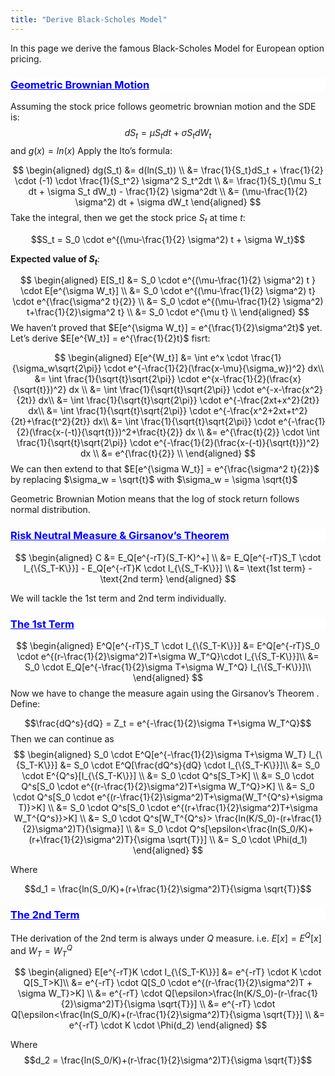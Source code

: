 ```yaml
---
title: "Derive Black-Scholes Model"
---
```


In this page we derive the famous Black-Scholes Model for European option pricing.

<div style="background-color:white;color:blue;matrixOperation:20px;">
<ins>
### Geometric Brownian Motion
</ins>
</div>

Assuming the stock price follows geometric brownian motion and the SDE is:
$$dS_t = \mu S_t dt + \sigma S_t dW_t$$
and $g(x) = ln(x)$
Apply the Ito's formula:

$$
\begin{aligned}
dg(S_t) &= d(ln(S_t)) \\
&= \frac{1}{S_t}dS_t + \frac{1}{2} \cdot (-1) \cdot \frac{1}{S_t^2} \sigma^2 S_t^2dt \\
&= \frac{1}{S_t}(\mu S_t dt + \sigma S_t dW_t) - \frac{1}{2} \sigma^2dt \\
&= (\mu-\frac{1}{2} \sigma^2) dt + \sigma dW_t
\end{aligned}
$$
Take the integral, then we get the stock price $S_t$ at time $t$:

$$S_t = S_0 \cdot e^{(\mu-\frac{1}{2} \sigma^2) t + \sigma W_t}$$

**Expected value of $S_t$**: 

$$
\begin{aligned}
E[S_t] &= S_0 \cdot e^{(\mu-\frac{1}{2} \sigma^2) t } \cdot E[e^{\sigma W_t}] \\
&= S_0 \cdot e^{(\mu-\frac{1}{2} \sigma^2) t} \cdot e^{\frac{\sigma^2 t}{2}} \\
&= S_0 \cdot e^{(\mu-\frac{1}{2} \sigma^2) t+\frac{1}{2}\sigma^2 t} \\
&= S_0 \cdot e^{\mu t} \\
\end{aligned}
$$
We haven't proved that $E[e^{\sigma W_t}] = e^{\frac{1}{2}\sigma^2t}$ yet. Let's derive $E[e^{W_t}] = e^{\frac{1}{2}t}$ fisrt:

$$
\begin{aligned}
E[e^{W_t}] &= \int e^x \cdot \frac{1}{\sigma_w\sqrt{2\pi}} \cdot e^{-\frac{1}{2}(\frac{x-\mu}{\sigma_w})^2} dx\\
&= \int \frac{1}{\sqrt{t}\sqrt{2\pi}} \cdot e^{x-\frac{1}{2}(\frac{x}{\sqrt{t}})^2} dx \\
&= \int \frac{1}{\sqrt{t}\sqrt{2\pi}} \cdot e^{-x-\frac{x^2}{2t}} dx\\
&= \int \frac{1}{\sqrt{t}\sqrt{2\pi}} \cdot e^{-\frac{2xt+x^2}{2t}} dx\\
&= \int \frac{1}{\sqrt{t}\sqrt{2\pi}} \cdot e^{-\frac{x^2+2xt+t^2}{2t}+\frac{t^2}{2t}} dx\\
&= \int \frac{1}{\sqrt{t}\sqrt{2\pi}} \cdot e^{-\frac{1}{2}(\frac{x-(-t)}{\sqrt{t}})^2+\frac{t}{2}}  dx \\
&= e^{\frac{t}{2}} \cdot \int \frac{1}{\sqrt{t}\sqrt{2\pi}} \cdot e^{-\frac{1}{2}(\frac{x-(-t)}{\sqrt{t}})^2} dx  \\
&= e^{\frac{t}{2}} \\
\end{aligned}
$$
We can then extend to that $E[e^{\sigma W_t}] = e^{\frac{\sigma^2 t}{2}}$ by replacing $\sigma_w = \sqrt{t}$ with $\sigma_w = \sigma \sqrt{t}$


Geometric Brownian Motion means that the log of stock return follows normal distribution.





<div style="background-color:white;color:blue;matrixOperation:20px;">
<ins>
### Risk Neutral Measure & Girsanov's Theorem
</ins>
</div>




$$
\begin{aligned}
C &= E_Q[e^{-rT}(S_T-K)^+] \\
&= E_Q[e^{-rT}S_T \cdot I_{\{S_T-K\}}] - E_Q[e^{-rT}K \cdot I_{\{S_T-K\}}] \\
&= \text{1st term} - \text{2nd term}
\end{aligned}
$$

We will tackle the 1st term and 2nd term individually.

<div style="background-color:white;color:blue;matrixOperation:20px;">
<ins>
### The 1st Term
</ins>
</div>

$$
\begin{aligned}
E^Q[e^{-rT}S_T \cdot I_{\{S_T-K\}}] &= E^Q[e^{-rT}S_0 \cdot e^{(r-\frac{1}{2}\sigma^2)T+\sigma W_T^Q}\cdot I_{\{S_T-K\}}]\\
&= S_0 \cdot E_Q[e^{-\frac{1}{2}\sigma T+\sigma W_T^Q} I_{\{S_T-K\}}]\\
\end{aligned}
$$
Now we have to change the measure again using the Girsanov's Theorem . Define:

$$\frac{dQ^s}{dQ} = Z_t = e^{-\frac{1}{2}\sigma T+\sigma W_T^Q}$$
Then we can continue as 
$$
\begin{aligned}
S_0 \cdot E^Q[e^{-\frac{1}{2}\sigma T+\sigma W_T} I_{\{S_T-K\}}] &= S_0 \cdot E^Q[\frac{dQ^s}{dQ} \cdot  I_{\{S_T-K\}}]\\
&= S_0 \cdot E^{Q^s}[I_{\{S_T-K\}}] \\
&= S_0 \cdot Q^s[S_T>K] \\
&= S_0 \cdot Q^s[S_0 \cdot e^{(r-\frac{1}{2}\sigma^2)T+\sigma W_T^Q}>K] \\
&= S_0 \cdot Q^s[S_0 \cdot e^{(r-\frac{1}{2}\sigma^2)T+\sigma(W_T^{Q^s}+\sigma T)}>K] \\
&= S_0 \cdot Q^s[S_0 \cdot e^{(r+\frac{1}{2}\sigma^2)T+\sigma W_T^{Q^s}}>K] \\
&= S_0 \cdot Q^s[W_T^{Q^s}> \frac{ln(K/S_0)-(r+\frac{1}{2}\sigma^2)T}{\sigma}] \\
&= S_0 \cdot Q^s[\epsilon<\frac{ln(S_0/K)+(r+\frac{1}{2}\sigma^2)T}{\sigma \sqrt{T}}] \\
&= S_0 \cdot \Phi(d_1)
\end{aligned}
$$

Where 

$$d_1 = \frac{ln(S_0/K)+(r+\frac{1}{2}\sigma^2)T}{\sigma \sqrt{T}}$$

<div style="background-color:white;color:blue;matrixOperation:20px;">
<ins>
### The 2nd Term
</ins>
</div>

THe derivation of the 2nd term is always under $Q$ measure. i.e. $E[x] = E^Q[x]$ and $W_T = W^Q_T$

$$
\begin{aligned}
E[e^{-rT}K \cdot I_{\{S_T-K\}}] &= e^{-rT} \cdot K \cdot Q[S_T>K]\\
&= e^{-rT} \cdot Q[S_0 \cdot e^{(r-\frac{1}{2}\sigma^2)T + \sigma W_T}>K] \\
&= e^{-rT} \cdot Q[\epsilon>\frac{ln(K/S_0)-(r-\frac{1}{2}\sigma^2)T}{\sigma \sqrt{T}}] \\
&=  e^{-rT} \cdot Q[\epsilon<\frac{ln(S_0/K)+(r-\frac{1}{2}\sigma^2)T}{\sigma \sqrt{T}}] \\
&= e^{-rT} \cdot K \cdot \Phi(d_2)
\end{aligned}
$$

Where 
$$d_2 = \frac{ln(S_0/K)+(r-\frac{1}{2}\sigma^2)T}{\sigma \sqrt{T}}$$

